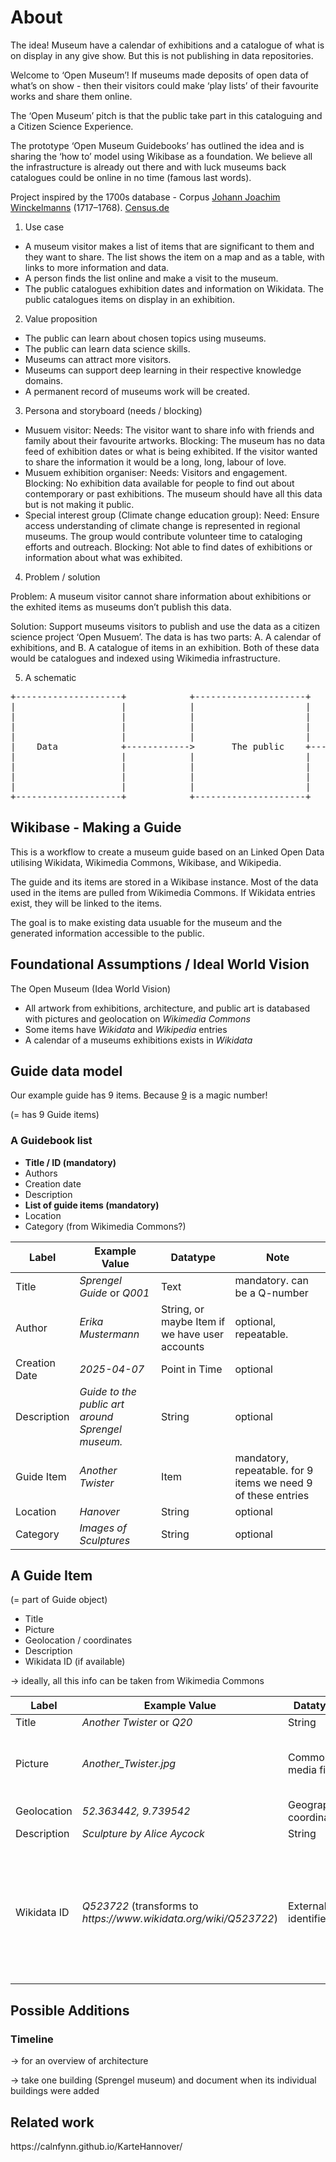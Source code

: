 # About {.unnumbered}

The idea! Museum have a calendar of exhibitions and a catalogue of what is on display in any give show. But this is not publishing in data repositories.

Welcome to 'Open Museum'! If museums made deposits of open data of what's on show - then their visitors could make 'play lists' of their favourite works and share them online.

The 'Open Museum' pitch is that the public take part in this cataloguing and a Citizen Science Experience.

The prototype 'Open Museum Guidebooks' has outlined the idea and is sharing the 'how to' model using Wikibase as a foundation. We believe all the infrastructure is already out there and with luck museums back catalogues could be online in no time (famous last words).

Project inspired by the 1700s database - Corpus [Johann Joachim Winckelmanns](https://en.wikipedia.org/wiki/Johann_Joachim_Winckelmann) (1717–1768). [Census.de](https://www.census.de/kooperationen/corpus-winckelmann/) 

1. Use case

  - A museum visitor makes a list of items that are significant to them and they want to share. The list shows the item on a map and as a table, with links to more information and data.
  - A person finds the list online and make a visit to the museum.
  - The public catalogues exhibition dates and information on Wikidata. The public catalogues items on display in an exhibition.

2. Value proposition

  - The public can learn about chosen topics using museums.
  - The public can learn data science skills.
  - Museums can attract more visitors.
  - Museums can support deep learning in their respective knowledge domains.
  - A permanent record of museums work will be created.

3. Persona and storyboard (needs / blocking)

  - Musuem visitor: Needs: The visitor want to share info with friends and family about their favourite artworks. Blocking: The museum has no data feed of exhibition dates or what is being exhibited. If the visitor wanted to share the information it would be a long, long, labour of love.
  - Musuem exhibition organiser: Needs: Visitors and engagement. Blocking: No exhibition data available for people to find out about contemporary or past exhibitions. The museum should have all this data but is not making it public.
  - Special interest group (Climate change education group): Need: Ensure access understanding of climate change is represented in regional museums. The group would contribute volunteer time to cataloging efforts and outreach. Blocking: Not able to find dates of exhibitions or information about what was exhibited.

4. Problem / solution

Problem: A museum visitor cannot share information about exhibitions or the exhited items as museums don't publish this data.

Solution: Support museums visitors to publish and use the data as a citizen science project 'Open Musuem'. The data is has two parts: A. A calendar of exhibitions, and B. A catalogue of items in an exhibition. Both of these data would be catalogues and indexed using Wikimedia infrastructure.

5. A schematic

<pre>
+--------------------+            +---------------------+             +-------------------+
|                    |            |                     |             |                   |
|                    |            |                     |             |                   |
|                    |            |                     |             |                   |
|                    |            |                     |             |                   |
|    Data            +------------>       The public    +------------>|     Learning      |
|                    |            |                     |             |                   |
|                    |            |                     |             |                   |
|                    |            |                     |             |                   |
|                    |            |                     |             |                   |
+--------------------+            +---------------------+             +-------------------+
</pre>

## Wikibase - Making a Guide

This is a workflow to create a museum guide based on an Linked Open Data utilising Wikidata, Wikimedia Commons, Wikibase, and Wikipedia.

The guide and its items are stored in a Wikibase instance. Most of the data used in the items are pulled from Wikimedia Commons. If Wikidata entries exist, they will be linked to the items.

The goal is to make existing data usuable for the museum and the generated information accessible to the public.

## Foundational Assumptions / Ideal World Vision

The Open Museum (Idea World Vision)

- All artwork from exhibitions, architecture, and public art is databased with pictures and geolocation on *Wikimedia Commons*
- Some items have *Wikidata* and *Wikipedia* entries
- A calendar of a museums exhibitions exists in *Wikidata*

## Guide data model

Our example guide has 9 items. Because [9](https://en.wikipedia.org/wiki/9) is a magic number! 

(= has 9 Guide items)

### A Guidebook list 

- **Title / ID (mandatory)**
- Authors
- Creation date
- Description
- **List of guide items (mandatory)**
- Location
- Category (from Wikimedia Commons?)

| Label         | Example Value                                   | Datatype                                       | Note                                                          |
|---------------|-------------------------------------------------|------------------------------------------------|---------------------------------------------------------------|
| Title         | *Sprengel Guide* or *Q001*                          | Text                                           | mandatory. can be a Q-number                                  |
| Author        | *Erika Mustermann*                                | String, or maybe Item if we have user accounts | optional, repeatable.                                         |
| Creation Date | *2025-04-07*                                      | Point in Time                                  | optional                                                      |
| Description   | *Guide to the public art around Sprengel museum.* | String                                         | optional                                                      |
| Guide Item    | *Another Twister*                                 | Item                                           | mandatory, repeatable. for 9 items we need 9 of these entries |
| Location      | *Hanover*                                         | String                                         | optional                                                      |
| Category      | *Images of Sculptures*                            | String                                         | optional                                                      |

## A Guide Item

(= part of Guide object)

- Title
- Picture
- Geolocation / coordinates
- Description
- Wikidata ID (if available)

→ ideally, all this info can be taken from Wikimedia Commons

| Label       | Example Value                                                 | Datatype               | Note                                                                                                                      |
|-------------|---------------------------------------------------------------|------------------------|---------------------------------------------------------------------------------------------------------------------------|
| Title       | *Another Twister* or *Q20*                                        | String                 |                                                                                                                           |
| Picture     | *Another_Twister.jpg*                                           | Commons media file     | automatically searches the *File:* namespace on Commons                                                                     |
| Geolocation | *52.363442, 9.739542*                                           | Geographic coordinates |                                                                                                                           |
| Description | *Sculpture by Alice Aycock*                                     | String                 |                                                                                                                           |
| Wikidata ID | *Q523722* (transforms to *https://www.wikidata.org/wiki/Q523722*) | External identifier    | can be used to get additional information, such as links to Wikipedia. the property has to be set up with a [formatter URL](https://www.wikidata.org/wiki/Property:P1630) |

## Possible Additions

### Timeline

→ for an overview of architecture

→ take one building (Sprengel museum) and document when its individual buildings were added

## Related work

https://calnfynn.github.io/KarteHannover/ 
